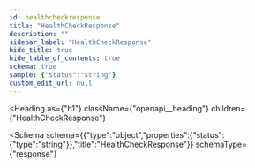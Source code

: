 ```yaml
---
id: healthcheckresponse
title: "HealthCheckResponse"
description: ""
sidebar_label: "HealthCheckResponse"
hide_title: true
hide_table_of_contents: true
schema: true
sample: {"status":"string"}
custom_edit_url: null
---
```



<Heading
  as={"h1"}
  className={"openapi__heading"}
  children={"HealthCheckResponse"}
>
</Heading>





<Schema
  schema={{"type":"object","properties":{"status":{"type":"string"}},"title":"HealthCheckResponse"}}
  schemaType={"response"}
>
  
</Schema>
            